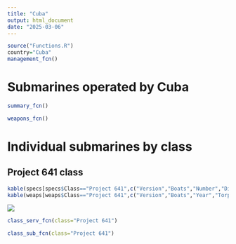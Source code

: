 ```yaml
---
title: "Cuba"
output: html_document
date: "2025-03-06"
---
```


```r
source("Functions.R")
country="Cuba"
management_fcn()
```

# Submarines operated by Cuba

```r
summary_fcn()
```

```r
weapons_fcn()
```

# Individual submarines by class

## Project 641 class

```r
kable(specs[specs$Class=="Project 641",c("Version","Boats","Number","Displacement","Propulsion","Power","Fuel","Speed","Range","Depth")])
kable(weaps[weaps$Class=="Project 641",c("Version","Boats","Year","Torpedo_text")])
```

![](https://www.shipbucket.com/files/real/CU/Project%20641%20(Foxtrot)/none/9162_729_20230119203347.png)

```r
class_serv_fcn(class="Project 641")
```

```r
class_sub_fcn(class="Project 641")
```
